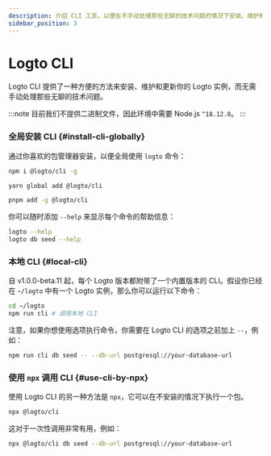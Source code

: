 ```yaml
---
description: 介绍 CLI 工具，以便在不手动处理那些无聊的技术问题的情况下安装、维护和更新你的 Logto 实例。
sidebar_position: 3
---
```



# Logto CLI

Logto CLI 提供了一种方便的方法来安装、维护和更新你的 Logto 实例，而无需手动处理那些无聊的技术问题。

:::note
目前我们不提供二进制文件，因此环境中需要 Node.js `^18.12.0`。
:::

### 全局安装 CLI \{#install-cli-globally}

通过你喜欢的包管理器安装，以便全局使用 `logto` 命令：

<Tabs>

  <TabItem value="npm" label="npm">

```bash
npm i @logto/cli -g
```

  </TabItem>
  <TabItem value="yarn" label="Yarn">

```bash
yarn global add @logto/cli
```

  </TabItem>
  <TabItem value="pnpm" label="pnpm">

```bash
pnpm add -g @logto/cli
```

  </TabItem>

</Tabs>

你可以随时添加 `--help` 来显示每个命令的帮助信息：

```bash
logto --help
logto db seed --help
```

### 本地 CLI \{#local-cli}

自 v1.0.0-beta.11 起，每个 Logto 版本都附带了一个内置版本的 CLI。假设你已经在 `~/logto` 中有一个 Logto 实例，那么你可以运行以下命令：

```bash
cd ~/logto
npm run cli # 调用本地 CLI
```

注意，如果你想使用选项执行命令，你需要在 Logto CLI 的选项之前加上 `--`，例如：

```bash
npm run cli db seed -- --db-url postgresql://your-database-url
```

### 使用 `npx` 调用 CLI \{#use-cli-by-npx}

使用 Logto CLI 的另一种方法是 `npx`，它可以在不安装的情况下执行一个包。

```bash
npx @logto/cli
```

这对于一次性调用非常有用，例如：

```bash
npx @logto/cli db seed --db-url postgresql://your-database-url
```
